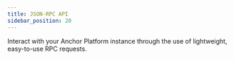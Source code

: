 ```yaml
---
title: JSON-RPC API
sidebar_position: 20
---
```



Interact with your Anchor Platform instance through the use of lightweight, easy-to-use RPC requests.

<DocCardList />
